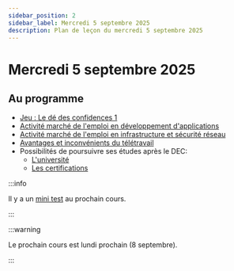 ```yaml
---
sidebar_position: 2
sidebar_label: Mercredi 5 septembre 2025
description: Plan de leçon du mercredi 5 septembre 2025
---
```


# Mercredi 5 septembre 2025

## Au programme

- [Jeu : Le dé des confidences 1](../notes_de_cours/theme_0/de_confidence_1.mdx)
- [Activité marché de l'emploi en développement d'applications](../notes_de_cours/theme_0/emploi_DA.mdx)
- [Activité marché de l'emploi en infrastructure et sécurité réseau](../notes_de_cours/theme_0/emploi_ISR.mdx)
- [Avantages et inconvénients du télétravail](../notes_de_cours/theme_0/teletravail.mdx)
- Possibilités de poursuivre ses études après le DEC:
    - [L'université](../notes_de_cours/theme_0/universite.mdx)
    - [Les certifications](../notes_de_cours/theme_0/certification.mdx)

:::info

Il y a un [mini test](../evaluations/minitest_1.mdx) au prochain cours.

:::

:::warning

Le prochain cours est lundi prochain (8 septembre).

:::